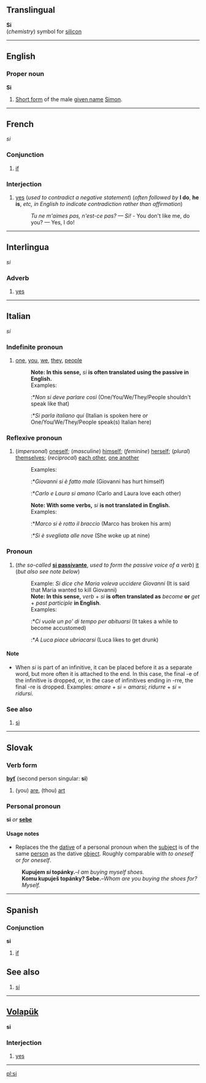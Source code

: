 ==Translingual==
'''Si'''<br>(''chemistry'') symbol for [[silicon]]

----
==English==
===Proper noun===
'''Si'''

#[[Short form]] of the male [[given name]] [[Simon]].

----
==French==
''si''

===Conjunction===
#[[if]]

===Interjection===
#[[yes]] (''used to contradict a negative statement'') (''often followed by'' '''I do''', '''he is''', ''etc, in English to indicate contradiction rather than affirmation'')
#:''Tu ne m'aimes pas, n'est-ce pas? &mdash; Si!'' - You don't like me, do you? &mdash; Yes, I do!

----
==Interlingua==
''si''

===Adverb===
#[[yes]]

----
==Italian==
''si''

===Indefinite pronoun===
#[[one]], [[you]], [[we]], [[they]], [[people]]
#:'''Note: In this sense,''' ''si'' '''is often translated using the passive in English.'''
#:Examples:
#::*''Non si deve parlare così'' (One/You/We/They/People shouldn't speak like that)
#::*''Si parla italiano qui'' (Italian is spoken here ''or'' One/You/We/They/People speak(s) Italian here)

===Reflexive pronoun===
#(''impersonal'') [[oneself]]; (''masculine'') [[himself]]; (''feminine'') [[herself]]; (''plural'') [[themselves]]; (''reciprocal'') [[each other]], [[one another]]
#:Examples:
#::*''Giovanni si è fatto male'' (Giovanni has hurt himself)
#::*''Carlo e Laura si amano'' (Carlo and Laura love each other)
#:'''Note: With some verbs,''' ''si'' '''is not translated in English.'''
#:Examples:
#::*''Marco si è rotto il braccio'' (Marco has broken his arm)
#::*''Si è svegliata alle nove'' (She woke up at nine)

===Pronoun===
#(''the so-called'' '''[[si passivante]]''', ''used to form the passive voice of a verb'') [[it]] (''but also see note below'')
#:Example: ''Si dice che Maria voleva uccidere Giovanni'' (It is said that Maria wanted to kill Giovanni)
#:'''Note: In this sense,''' ''verb'' + ''si'' '''is often translated as''' ''become'' '''or''' ''get'' + ''past participle'' '''in English'''.
#:Examples:
#::*''Ci vuole un po' di tempo per abituarsi'' (It takes a while to become accustomed)
#::*''A Luca piace ubriacarsi'' (Luca likes to get drunk)

====Note====
*When ''si'' is part of an infinitive, it can be placed before it as a separate word, but more often it is attached to the end.  In this case, the final -e of the infinitive is dropped, or, in the case of infinitives ending in -rre, the final -re is dropped.  Examples: ''amare'' + ''si'' = ''amarsi''; ''ridurre'' + ''si'' = ''ridursi''.  

===See also===
# [[sì#Italian|sì]]

----
==Slovak==
===Verb form===
'''[[byť#Slovak|byť]]''' (second person singular: '''si''')

#(you) [[are]], (thou) [[art]]

===Personal pronoun ===
'''si''' ''or'' '''[[sebe#Slovak|sebe]]'''

====Usage notes====
*Replaces the the [[dative]] of a personal pronoun when the [[subject]] is of the same [[person]] as the dative [[object]]. Roughly comparable with ''to oneself'' or ''for oneself''.
:'''Kupujem ''si'' topánky.'''&ndash;''I am buying myself shoes.''
:'''Komu kupuješ topánky? Sebe.'''&ndash;''Whom are you buying the shoes for? Myself.''

----
==Spanish==
===Conjunction===
'''si'''

#[[if]]

==See also==
#[[sí#Spanish|sí]]

----
==[[Volapük]]==
'''si'''

===Interjection===
#[[yes]]

----


[[pl:si]]
